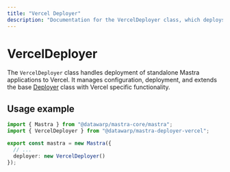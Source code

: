 ```yaml
---
title: "Vercel Deployer"
description: "Documentation for the VercelDeployer class, which deploys Mastra applications to Vercel."
---
```


# VercelDeployer

The `VercelDeployer` class handles deployment of standalone Mastra applications to Vercel. It manages configuration, deployment, and extends the base [Deployer](/reference/deployer/deployer) class with Vercel specific functionality.

## Usage example

```typescript filename="src/mastra/index.ts" showLineNumbers copy
import { Mastra } from "@datawarp/mastra-core/mastra";
import { VercelDeployer } from "@datawarp/mastra-deployer-vercel";

export const mastra = new Mastra({
  // ...
  deployer: new VercelDeployer()
});
```
